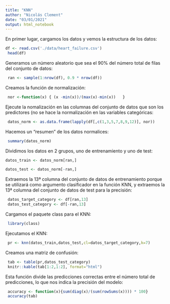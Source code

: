 ```yaml
---
title: "KNN"
author: "Nicolás Clement"
date: "03/01/2021"
output: html_notebook
---
```


En primer lugar, cargamos los datos y vemos la estructura de los datos:
```r
df <- read.csv('./data/heart_failure.csv')
 head(df)
```

Generamos un número aleatorio que sea el 90% del número total de filas del conjunto de datos:
```r
 ran <- sample(1:nrow(df), 0.9 * nrow(df)) 
```

Creamos la función de normalización:
```r
 nor <-function(x) { (x -min(x))/(max(x)-min(x))   }
```
 
Ejecute la nomalización en las columnas del conjunto de datos que son los predictores (no se hace la normalización en las variables categóricas:
```r
 datos_norm <- as.data.frame(lapply(df[,c(1,3,5,7,8,9,12)], nor))
```

Hacemos un "resumen" de los datos normalices:
```r
 summary(datos_norm)
```
Dividimos los datos en 2 grupos, uno de entrenamiento y uno de test:
```r
datos_train <- datos_norm[ran,]

datos_test <- datos_norm[-ran,] 
```
 
Extraemos la 13ª columna del conjunto de datos de entrenamiento porque se utilizará como argumento clasificador en la función KNN, y extraemos la 13ª columna del conjunto de datos de test para la precisión:
```r
 datos_target_category <- df[ran,13]
 datos_test_category <- df[-ran,13]
```

Cargamos el paquete class para el KNN:
```r
 library(class)
```

Ejecutamos el KNN:
```r
 pr <- knn(datos_train,datos_test,cl=datos_target_category,k=7)
```

Creamos una matriz de confusión:
```r
 tab <- table(pr,datos_test_category)
 knitr::kable(tab[1:2,1:2], format="html")
```
Esta función divide las predicciones correctas entre el número total de predicciones, lo que nos indica la precisión del modelo:
```r
 accuracy <- function(x){sum(diag(x)/(sum(rowSums(x)))) * 100}
 accuracy(tab)
```